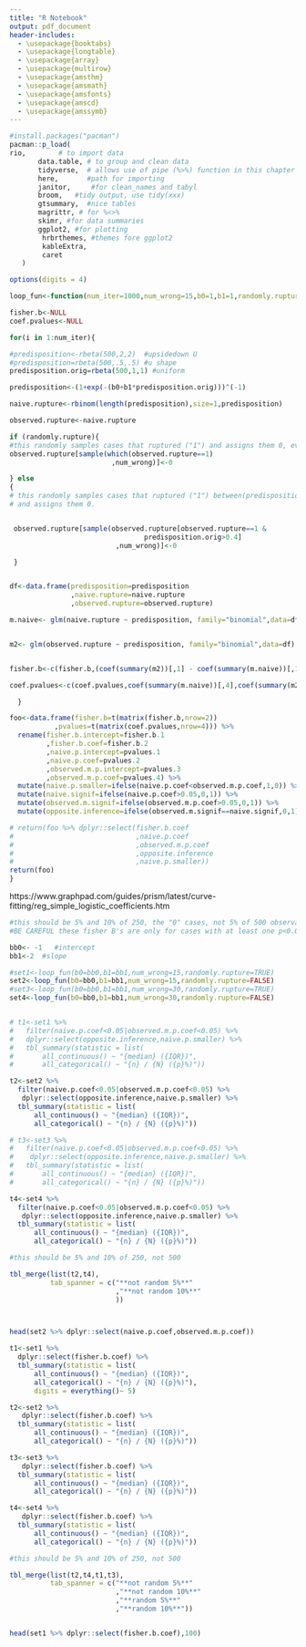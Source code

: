 ```yaml
---
title: "R Notebook"
output: pdf_document
header-includes:
  - \usepackage{booktabs}
  - \usepackage{longtable}
  - \usepackage{array}
  - \usepackage{multirow}
  - \usepackage{amsthm}
  - \usepackage{amsmath}
  - \usepackage{amsfonts}
  - \usepackage{amscd}
  - \usepackage{amssymb}
---
```


```r
#install.packages("pacman")
pacman::p_load(
rio,        # to import data
       data.table, # to group and clean data
       tidyverse,  # allows use of pipe (%>%) function in this chapter
       here,       #path for importing 
       janitor,     #for clean_names and tabyl
       broom,   #tidy output, use tidy(xxx)
       gtsummary,  #nice tables
       magrittr, # for %<>%
       skimr, #for data summaries
       ggplot2, #for plotting
        hrbrthemes, #themes fore ggplot2
        kableExtra,
        caret
   ) 

options(digits = 4)
```



```r

loop_fun<-function(num_iter=1000,num_wrong=15,b0=1,b1=1,randomly.rupture=FALSE){

fisher.b<-NULL
coef.pvalues<-NULL

for(i in 1:num_iter){

#predisposition<-rbeta(500,2,2)  #upsidedown U
#predisposition=rbeta(500,.5,.5) #u shape
predisposition.orig=rbeta(500,1,1) #uniform

predisposition<-(1+exp(-(b0+b1*predisposition.orig)))^(-1)

naive.rupture<-rbinom(length(predisposition),size=1,predisposition)

observed.rupture<-naive.rupture

if (randomly.rupture){
#this randomly samples cases that ruptured ("1") and assigns them 0, even with low predisposition.orig
observed.rupture[sample(which(observed.rupture==1)
                         ,num_wrong)]<-0

} else
{
# this randomly samples cases that ruptured ("1") between(predisposition.orig,0.5,0.7)
# and assigns them 0.


 observed.rupture[sample(observed.rupture[observed.rupture==1 &
                                 predisposition.orig>0.4]
                          ,num_wrong)]<-0

 }


df<-data.frame(predisposition=predisposition
               ,naive.rupture=naive.rupture
               ,observed.rupture=observed.rupture)

m.naive<- glm(naive.rupture ~ predisposition, family="binomial",data=df)


m2<- glm(observed.rupture ~ predisposition, family="binomial",data=df)


fisher.b<-c(fisher.b,(coef(summary(m2))[,1] - coef(summary(m.naive))[,1])/abs(coef(summary(m.naive))[,1]))

coef.pvalues<-c(coef.pvalues,coef(summary(m.naive))[,4],coef(summary(m2))[,4])

  }

foo<-data.frame(fisher.b=t(matrix(fisher.b,nrow=2))
           ,pvalues=t(matrix(coef.pvalues,nrow=4))) %>% 
  rename(fisher.b.intercept=fisher.b.1
         ,fisher.b.coef=fisher.b.2
         ,naive.p.intercept=pvalues.1
         ,naive.p.coef=pvalues.2
         ,observed.m.p.intercept=pvalues.3
         ,observed.m.p.coef=pvalues.4) %>% 
  mutate(naive.p.smaller=ifelse(naive.p.coef<observed.m.p.coef,1,0)) %>% 
  mutate(naive.signif=ifelse(naive.p.coef>0.05,0,1)) %>% 
  mutate(observed.m.signif=ifelse(observed.m.p.coef>0.05,0,1)) %>% 
  mutate(opposite.inference=ifelse(observed.m.signif==naive.signif,0,1)) 

# return(foo %>% dplyr::select(fisher.b.coef
#                              ,naive.p.coef
#                              ,observed.m.p.coef
#                              ,opposite.inference
#                              ,naive.p.smaller))
return(foo)
}

```


https://www.graphpad.com/guides/prism/latest/curve-fitting/reg_simple_logistic_coefficients.htm

```r


#this should be 5% and 10% of 250, the "0" cases, not 5% of 500 observations
#BE CAREFUL these fisher B's are only for cases with at least one p<0.05.

bb0<- -1   #intercept
bb1<-2  #slope

#set1<-loop_fun(b0=bb0,b1=bb1,num_wrong=15,randomly.rupture=TRUE)
set2<-loop_fun(b0=bb0,b1=bb1,num_wrong=15,randomly.rupture=FALSE)
#set3<-loop_fun(b0=bb0,b1=bb1,num_wrong=30,randomly.rupture=TRUE)
set4<-loop_fun(b0=bb0,b1=bb1,num_wrong=30,randomly.rupture=FALSE)


# t1<-set1 %>% 
#   filter(naive.p.coef<0.05|observed.m.p.coef<0.05) %>% 
#   dplyr::select(opposite.inference,naive.p.smaller) %>% 
#   tbl_summary(statistic = list(
#       all_continuous() ~ "{median} ({IQR})",
#       all_categorical() ~ "{n} / {N} ({p}%)"))

t2<-set2 %>% 
  filter(naive.p.coef<0.05|observed.m.p.coef<0.05) %>% 
   dplyr::select(opposite.inference,naive.p.smaller) %>% 
  tbl_summary(statistic = list(
      all_continuous() ~ "{median} ({IQR})",
      all_categorical() ~ "{n} / {N} ({p}%)"))

# t3<-set3 %>%
#   filter(naive.p.coef<0.05|observed.m.p.coef<0.05) %>%
#    dplyr::select(opposite.inference,naive.p.smaller) %>% 
#   tbl_summary(statistic = list(
#       all_continuous() ~ "{median} ({IQR})",
#       all_categorical() ~ "{n} / {N} ({p}%)"))

t4<-set4 %>%
  filter(naive.p.coef<0.05|observed.m.p.coef<0.05) %>%
   dplyr::select(opposite.inference,naive.p.smaller) %>% 
  tbl_summary(statistic = list(
      all_continuous() ~ "{median} ({IQR})",
      all_categorical() ~ "{n} / {N} ({p}%)"))

#this should be 5% and 10% of 250, not 500

tbl_merge(list(t2,t4),
          tab_spanner = c("**not random 5%**"
                          ,"**not random 10%**"
                          ))



head(set2 %>% dplyr::select(naive.p.coef,observed.m.p.coef))
```

```r

t1<-set1 %>% 
  dplyr::select(fisher.b.coef) %>% 
  tbl_summary(statistic = list(
      all_continuous() ~ "{median} ({IQR})",
      all_categorical() ~ "{n} / {N} ({p}%)"),
      digits = everything()~ 5)

t2<-set2 %>% 
   dplyr::select(fisher.b.coef) %>% 
  tbl_summary(statistic = list(
      all_continuous() ~ "{median} ({IQR})",
      all_categorical() ~ "{n} / {N} ({p}%)"))

t3<-set3 %>%
   dplyr::select(fisher.b.coef) %>% 
  tbl_summary(statistic = list(
      all_continuous() ~ "{median} ({IQR})",
      all_categorical() ~ "{n} / {N} ({p}%)"))

t4<-set4 %>%
   dplyr::select(fisher.b.coef) %>% 
  tbl_summary(statistic = list(
      all_continuous() ~ "{median} ({IQR})",
      all_categorical() ~ "{n} / {N} ({p}%)"))

#this should be 5% and 10% of 250, not 500

tbl_merge(list(t2,t4,t1,t3),
          tab_spanner = c("**not random 5%**"
                          ,"**not random 10%**"
                          ,"**random 5%**"
                          ,"**random 10%**"))



```
```r
head(set1 %>% dplyr::select(fisher.b.coef),100)
```

